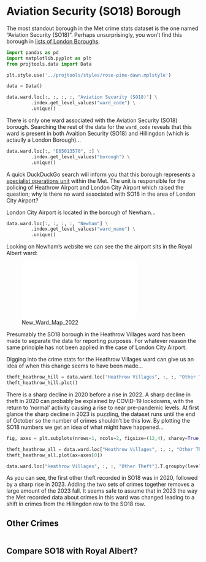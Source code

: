 # Aviation Security (SO18) Borough

The most standout borough in the Met crime stats dataset is the one named "Aviation Security (SO18)". Perhaps unsurprisingly, you won't find this borough in [lists of London Boroughs](https://en.wikipedia.org/wiki/List_of_London_boroughs).

```python
import pandas as pd
import matplotlib.pyplot as plt
from projtools.data import Data

plt.style.use('../projtools/styles/rose-pine-dawn.mplstyle')

data = Data()
```

```python
data.ward.loc[:, :, :, :, "Aviation Security (SO18)"] \
         .index.get_level_values("ward_code") \
         .unique()
```

There is only one ward associated with the Aviation Security (SO18) borough. Searching the rest of the data for the `ward_code` reveals that this ward is present in both Avaition Security (SO18) and Hillingdon (which is actaully a London Borough)...

```python
data.ward.loc[:, "E05013570", :] \
         .index.get_level_values("borough") \
         .unique()
```

A quick DuckDuckGo search will inform you that this borough represents a [specialist operations unit](https://en.wikipedia.org/wiki/Aviation_Security_Operational_Command_Unit) within the Met. The unit is responsible for the policing of Heathrow Airport and London City Airport which raised the question; why is there no ward associated with SO18 in the area of London City Airport?

London City Airport is located in the borough of Newham...

```python
data.ward.loc[:, :, :, :, "Newham"] \
         .index.get_level_values("ward_name") \
         .unique()
```

Looking on Newham's website we can see the the airport sits in the Royal Albert ward:

![New_Ward_Map_2022](../assets/New_Ward_Map_2022.pdf)

Presumably the SO18 borough in the Heathrow Villages ward has been made to separate the data for reporting purposes. For whatever reason the same principle has not been applied in the case of London City Airport.

Digging into the crime stats for the Heathrow Villages ward can give us an idea of when this change seems to have been made...

```python
theft_heathrow_hill = data.ward.loc["Heathrow Villages", :, :, "Other Theft", "Hillingdon"].T.groupby(level="year").sum()
theft_heathrow_hill.plot()
```

There is a sharp decline in 2020 before a rise in 2022. A sharp decline in theft in 2020 can probably be explained by COVID-19 lockdowns, with the return to 'normal' activity causing a rise to near pre-pandemic levels. At first glance the sharp decline in 2023 is puzzling, the dataset runs until the end of October so the number of crimes shouldn't be this low. By plotting the SO18 numbers we get an idea of what might have happened...

```python
fig, axes = plt.subplots(nrows=1, ncols=2, figsize=(12,4), sharey=True, sharex=True)

theft_heathrow_all = data.ward.loc["Heathrow Villages", :, :, "Other Theft"].T.groupby(level="year").sum()
theft_heathrow_all.plot(ax=axes[0])

data.ward.loc["Heathrow Villages", :, :, "Other Theft"].T.groupby(level="year").sum().sum(axis=1).plot(ax=axes[1])
```

As you can see, the first other theft recorded in SO18 was in 2020, followed by a sharp rise in 2023. Adding the two sets of crimes together removes a large amount of the 2023 fall. It seems safe to assume that in 2023 the way the Met recorded data about crimes in this ward was changed leading to a shift in crimes from the Hillingdon row to the SO18 row.


## Other Crimes

```python

```

## Compare SO18 with Royal Albert?
